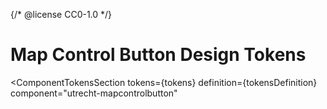 {/* @license CC0-1.0 */}


<Meta id="css-map-control-button--tokens" title="CSS Component/Map Control Button/Design Tokens" />

# Map Control Button Design Tokens

<ComponentTokensSection
  tokens={tokens}
  definition={tokensDefinition}
  component="utrecht-mapcontrolbutton"
></ComponentTokensSection>
